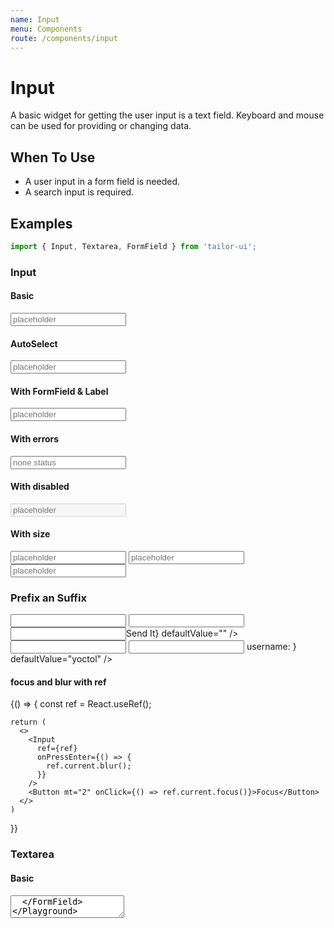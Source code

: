 ```yaml
---
name: Input
menu: Components
route: /components/input
---
```



# Input

A basic widget for getting the user input is a text field. Keyboard and mouse can be used for providing or changing data.

## When To Use

- A user input in a form field is needed.
- A search input is required.

## Examples

```js
import { Input, Textarea, FormField } from 'tailor-ui';
```

### Input

#### Basic

<Playground>
  <Input placeholder="placeholder" />
</Playground>

#### AutoSelect

<Playground>
  <Input
    autoSelect
    defaultValue="Example default value"
    placeholder="placeholder"
  />
</Playground>

#### With FormField & Label

<Playground>
  <FormField label="Label">
    <Input placeholder="placeholder" />
  </FormField>
</Playground>

#### With errors

<Playground>
  <FormField label="With Error" validationMessage="Something went wrong!">
    <Input placeholder="none status" />
  </FormField>
</Playground>

#### With disabled

<Playground>
  <FormField label="Disabled">
    <Input placeholder="placeholder" disabled />
  </FormField>
</Playground>

#### With size

<Playground>
  <FormField label="sm">
    <Input size="sm" placeholder="placeholder" />
  </FormField>
  <FormField label="md (default)">
    <Input size="md" placeholder="placeholder" />
  </FormField>
  <FormField label="lg">
    <Input size="lg" placeholder="placeholder" />
  </FormField>
</Playground>

### Prefix an Suffix

<Playground>
  <Input prefix="Prefix" defaultValue="" />

<Space mt="2">
  <Input suffix="Suffix" defaultValue="" />
</Space>

<Space mt="2">
  <Input suffix={<Button type="success">Send It</Button>} defaultValue="" />
</Space>

<Space mt="2">
  <Input prefix="https://" suffix=".com" defaultValue="yoctol" />
</Space>

  <Space mt="2">
    <Input
      prefix={
        <>
          <Icon type={MdAccountCircle} size="20" mr="1"/>
          username:
        </>
      }
      defaultValue="yoctol"
    />
  </Space>
</Playground>

#### focus and blur with ref

<Playground>
  {() => {
    const ref = React.useRef();

    return (
      <>
        <Input
          ref={ref}
          onPressEnter={() => {
            ref.current.blur();
          }}
        />
        <Button mt="2" onClick={() => ref.current.focus()}>Focus</Button>
      </>
    )

}}

</Playground>

### Textarea

#### Basic

<Playground>
  <FormField label="demo">
    <Textarea placeholder="placeholder" />
  </FormField>
</Playground>

#### With rows & maxRows

<Playground>
  <FormField label="With rows & maxRows:">
    <Textarea placeholder="placeholder" rows={3} maxRows={6} />
  </FormField>
</Playground>

## API

### Input

<PropsTable of={Input} />

### Textarea

<PropsTable of={Textarea} />
